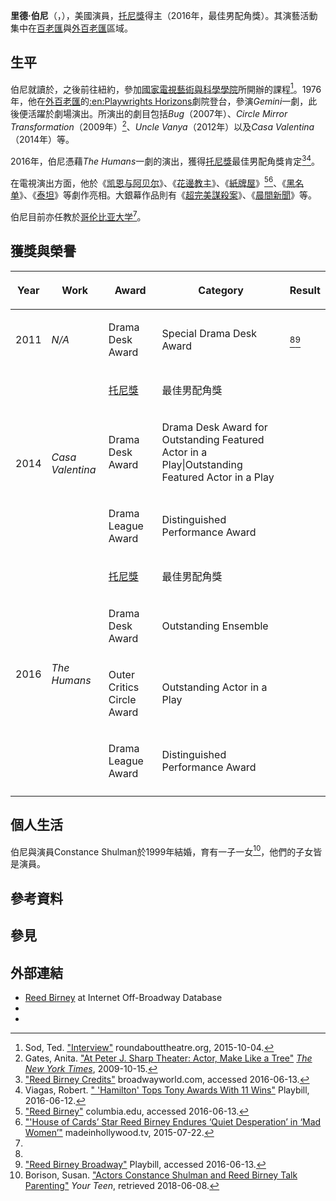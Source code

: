 {{Infobox person
| name         = 里德·伯尼<br/>Reed Birney
| image        =
| caption      =
| birth_date   = {{birth date and age|1954|09|11}}
| birth_place  = {{USA}}[[弗吉尼亚州|弗吉尼亚州]][[亚历山德里亚_(弗吉尼亚州)|亚历山德里亚]]
| education    = {{link-en|波士頓大學美術學院|Boston University College of Fine Arts}}
| occupation   = 演員
| years_active = 1976年至今
| spouse       = {{marriage|Constance Shulman{{譯名請求}}|1999}}
| children     = 2
}}

'''里德·伯尼'''（{{lang-en|'''Reed Birney'''}}，{{bd|1954年|9月11日||}}），美國演員，[[托尼獎|托尼獎]]得主（2016年，最佳男配角獎）。其演藝活動集中在[[百老匯劇院|百老匯]]與[[外百老匯|外百老匯]]區域。

== 生平 ==
伯尼就讀於{{link-en|波士頓大學美術學院|Boston University College of Fine Arts}}，之後前往紐約，參加[[國家電視藝術與科學學院|國家電視藝術與科學學院]]所開辦的課程<ref>Sod, Ted. [http://blog.roundabouttheatre.org/2015/10/04/interview-with-actor-reed-birney/ "Interview"] {{Wayback|url=http://blog.roundabouttheatre.org/2015/10/04/interview-with-actor-reed-birney/ |date=20170423124809 }} roundabouttheatre.org, 2015-10-04.</ref>。1976年，他在[[外百老匯|外百老匯]]的[[:en:Playwrights_Horizons|:en:Playwrights Horizons]]劇院登台，參演''Gemini''{{譯名請求}}一劇，此後便活躍於劇場演出。所演出的劇目包括''Bug''{{譯名請求}}（2007年）、''Circle Mirror Transformation''{{譯名請求}}（2009年）<ref>Gates, Anita. [https://www.nytimes.com/2009/10/16/theater/reviews/16circle.html "At Peter J. Sharp Theater: Actor, Make Like a Tree"] {{Wayback|url=https://www.nytimes.com/2009/10/16/theater/reviews/16circle.html |date=20201228143717 }} [[纽约时报|''The New York Times'']], 2009-10-15.</ref>、''Uncle Vanya''{{譯名請求}}（2012年）以及''Casa Valentina''{{譯名請求}}（2014年）等。

2016年，伯尼憑藉''The Humans''{{譯名請求}}一劇的演出，獲得[[托尼獎|托尼獎]]最佳男配角獎肯定<ref>[http://www.broadwayworld.com/people/Reed-Birney/ "Reed Birney Credits"] {{Wayback|url=http://www.broadwayworld.com/people/Reed-Birney/ |date=20210211023828 }} broadwayworld.com, accessed 2016-06-13.</ref><ref>Viagas, Robert. [http://www.playbill.com/article/tony-time-its-broadways-biggest-night# " 'Hamilton' Tops Tony Awards With 11 Wins"] {{Wayback|url=http://www.playbill.com/article/tony-time-its-broadways-biggest-night |date=20170130021429 }} Playbill, 2016-06-12.</ref>。

在電視演出方面，他於《[[凯恩与阿贝尔|凯恩与阿贝尔]]》、《[[花邊教主_(電視劇)|花邊教主]]》、《[[紙牌屋_(美國劇集)|紙牌屋]]》<ref name=columbia>[http://arts.columbia.edu/theatre/faculty/reed-birney "Reed Birney"] {{Wayback|url=http://arts.columbia.edu/theatre/faculty/reed-birney |date=20161222212352 }} columbia.edu, accessed 2016-06-13.</ref><ref name=cards>[http://www.madeinhollywood.tv/house-of-cards-star-reed-birney-endures-quiet-desperation-in-mad-women/ "'House of Cards’ Star Reed Birney Endures ‘Quiet Desperation’ in ‘Mad Women’"] {{Wayback|url=http://www.madeinhollywood.tv/house-of-cards-star-reed-birney-endures-quiet-desperation-in-mad-women/ |date=20201124083511 }} madeinhollywood.tv, 2015-07-22.</ref>、《[[黑名单_(2013年电视剧)|黑名单]]》、《[[泰坦_(電視劇)|泰坦]]》等劇作亮相。大銀幕作品則有《[[超完美謀殺案|超完美謀殺案]]》、《[[晨間新聞_(電影)|晨間新聞]]》等。

伯尼目前亦任教於[[哥伦比亚大学|哥伦比亚大学]]<ref name=columbia/>。

== 獲獎與榮譽 ==
{| class="wikitable sortable"
|-
! Year
! Work
! Award
! Category
! Result
|-
| rowspan=1|2011 || rowspan=1| ''N/A'' || Drama Desk Award || Special Drama Desk Award || {{Won}}<ref name=columbia/><ref name=vault>[http://www.playbill.com/person/reed-birney-vault-0000096413# "Reed Birney Broadway"] {{Wayback|url=http://www.playbill.com/person/reed-birney-vault-0000096413 |date=20210302231958 }} Playbill, accessed 2016-06-13.</ref>
|-
| rowspan=3| 2014 || rowspan=3| ''Casa Valentina'' || [[托尼獎|托尼獎]] || 最佳男配角獎 || {{Nominated}}
|-
|Drama Desk Award
|Drama Desk Award for Outstanding Featured Actor in a Play|Outstanding Featured Actor in a Play
|{{Won}}
|-
|Drama League Award
|Distinguished Performance Award|| {{Nominated}}
|-
| rowspan=4| 2016 || rowspan=4| ''The Humans'' || [[托尼獎|托尼獎]] || 最佳男配角獎 || {{Won}}
|-
|Drama Desk Award
| Outstanding Ensemble
|{{Won}}
|-
|Outer Critics Circle Award
|Outstanding Actor in a Play|| {{Nominated}}
|-
|Drama League Award
|Distinguished Performance Award|| {{Nominated}}
|-
|}

== 個人生活 ==
伯尼與演員Constance Shulman於1999年結婚，育有一子一女<ref>Borison, Susan. [https://yourteenmag.com/stuff-we-love/celebrity-interviews/shulman-birney-talk-parenting "Actors Constance Shulman and Reed Birney Talk Parenting"] {{Wayback|url=https://yourteenmag.com/stuff-we-love/celebrity-interviews/shulman-birney-talk-parenting |date=20210227191920 }} ''Your Teen'', retrieved 2018-06-08.</ref>，他們的子女皆是演員。

== 參考資料 ==
{{Reflist}}

== 參見 ==
{{Portal box|人物}}

== 外部連結 ==
* [http://www.lortel.org/Archives/CreditableEntity/2254 Reed Birney] {{Wayback|url=http://www.lortel.org/Archives/CreditableEntity/2254 |date=20180630170713 }} at Internet Off-Broadway Database
* {{IMDb name|0083714}}
* {{IBDB name|85032}}

{{Authority control}}

{{DEFAULTSORT:Birney, Reed}}